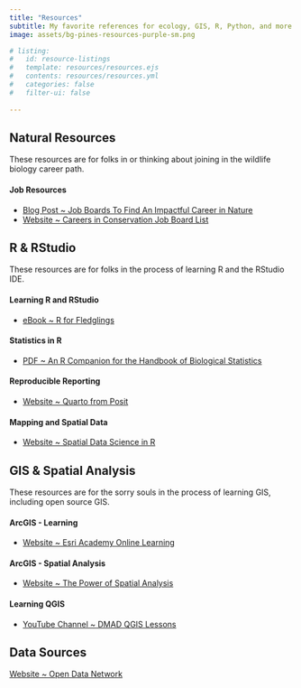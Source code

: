 ---
title: "Resources"
subtitle: My favorite references for ecology, GIS, R, Python, and more.
image: assets/bg-pines-resources-purple-sm.png

# listing:
#   id: resource-listings
#   template: resources/resources.ejs
#   contents: resources/resources.yml
#   categories: false
#   filter-ui: false
    
---


## Natural Resources

These resources are for folks in or thinking about joining in the wildlife biology career path.

#### Job Resources

- [Blog Post ~ Job Boards To Find An Impactful Career in Nature](https://conservationcompanion.com/blog/job-boards-to-find-an-impactful-career-in-nature)
- [Website ~ Careers in Conservation Job Board List](https://diversityinconservationjobs.org/jobs/)


## R & RStudio

These resources are for folks in the process of learning R and the RStudio IDE.

#### Learning R and RStudio

- [eBook ~ R for Fledglings](https://www.uvm.edu/~tdonovan/RforFledglings/)

#### Statistics in R

- [PDF ~ An R Companion for the Handbook of Biological Statistics](http://rcompanion.org/documents/RCompanionBioStatistics.pdf)

#### Reproducible Reporting

- [Website ~ Quarto from Posit](https://quarto.org/)

#### Mapping and Spatial Data

- [Website ~ Spatial Data Science in R](https://rspatial.org/)

## GIS & Spatial Analysis

These resources are for the sorry souls in the process of learning GIS, including open source GIS.

#### ArcGIS - Learning

- [Website ~ Esri Academy Online Learning](https://www.esri.com/training/)

#### ArcGIS - Spatial Analysis

- [Website ~ The Power of Spatial Analysis](https://gisgeography.com/spatial-analysis/)

#### Learning QGIS

- [YouTube Channel ~ DMAD QGIS Lessons](https://www.youtube.com/c/DMADMarineMammalsResearchAssociation)

## Data Sources

[Website ~ Open Data Network](https://www.opendatanetwork.com/)
